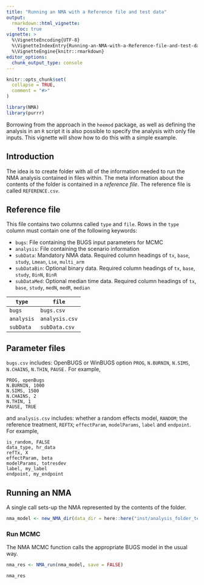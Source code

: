 ```yaml
---
title: "Running an NMA with a Reference file and test data"
output:
  rmarkdown::html_vignette:
    toc: true
vignette: >
  %\VignetteEncoding{UTF-8}
  %\VignetteIndexEntry{Running-an-NMA-with-a-Reference-file-and-test-data}
  %\VignetteEngine{knitr::rmarkdown}
editor_options: 
  chunk_output_type: console
---
```


```r
knitr::opts_chunk$set(
  collapse = TRUE,
  comment = "#>"
)
```

```r
library(NMA)
library(purrr)
```

Borrowing from the approach in the `heemod` package, as well as defining the analysis in an `R` script it is also possible to specify the analysis with only file inputs.
This vignette will show how to do this with a simple example.

## Introduction
The idea is to create folder with all of the information needed to run the NMA analysis contained in files within.
The meta information about the contents of the folder is contained in a _reference file_. The reference file is called `REFERENCE.csv`.

## Reference file
This file contains two columns called `type` and `file`.
Rows in the `type` column must contain one of the following keywords:

* `bugs`: File containing the BUGS input parameters for MCMC
* `analysis`: File containing the scenario information
* `subData`: Mandatory NMA data. Required column headings of `tx`, `base`, `study`, `Lmean`, `Lse`, `multi_arm`
* `subDataBin`: Optional binary data. Required column headings of `tx`, `base`, `study`, `BinN`, `BinR`
* `subDataMed`: Optional median time data. Required column headings of `tx`, `base`, `study`, `medN`, `medR`, `median`

`type` | `file`
-----|------
`bugs` | `bugs.csv`
`analysis` | `analysis.csv`
`subData` | `subData.csv`


## Parameter files

`bugs.csv` includes: OpenBUGS or WinBUGS option `PROG`, `N.BURNIN`, `N.SIMS`, `N.CHAINS`, `N.THIN`, `PAUSE.`
For example,
    
    PROG, openBugs
    N.BURNIN, 1000
    N.SIMS, 1500
    N.CHAINS, 2
    N.THIN, 1
    PAUSE, TRUE
    
and `analysis.csv` includes: whether a random effects model, `RANDOM`; the reference treatment, `REFTX`; `effectParam`, `modelParams`, `label` and `endpoint`.
For example,

    is_random, FALSE
    data_type, hr_data
    refTx, X
    effectParam, beta
    modelParams, totresdev
    label, my_label
    endpoint, my_endpoint
    
    
## Running an NMA

A single call sets-up the NMA represented by the contents of the folder.

```r
nma_model <- new_NMA_dir(data_dir = here::here("inst/analysis_folder_test"))
```


### Run MCMC

The NMA MCMC function calls the appropriate BUGS model in the usual way.

```r
nma_res <- NMA_run(nma_model, save = FALSE)

nma_res
```

